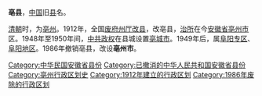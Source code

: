 '''亳县'''，[[中国|中国]]旧[[县|县]]名。

[[清朝|清朝]]时，为[[亳州_(古代)|亳州]]。1912年，全国[[废府州厅改县|废府州厅改县]]，改亳县，[[治所|治所]]在今[[安徽省|安徽省]][[亳州市|亳州市]]区。1948年至1950年间，[[中共政权|中共政权]]在县城设置[[亳城市|亳城市]]。1949年后，属[[阜阳专区|阜阳专区]]、[[阜阳地区|阜阳地区]]。1986年撤销亳县，改设'''亳州市'''。 

{{中華民國安徽省行政區劃}}
{{安徽行政区划小作品}}
[[Category:中华民国安徽省县份|Category:中华民国安徽省县份]]
[[Category:已撤消的中华人民共和国安徽省县份|Category:已撤消的中华人民共和国安徽省县份]]
[[Category:亳州行政区划史|Category:亳州行政区划史]]
[[Category:1912年建立的行政区划|Category:1912年建立的行政区划]]
[[Category:1986年废除的行政区划|Category:1986年废除的行政区划]]